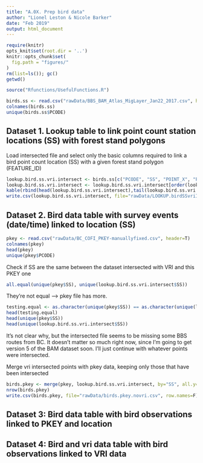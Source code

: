 ```yaml
---
title: "A.0X. Prep bird data"
author: "Lionel Leston & Nicole Barker"
date: "Feb 2019"
output: html_document
---
```

```r
require(knitr)
opts_knit$set(root.dir = '..')
knitr::opts_chunk$set(
  fig.path = "figures/"
)
rm(list=ls()); gc()
getwd()
```

``` r
source("Rfunctions/UsefulFunctions.R")
```

``` r
birds.ss <- read.csv("rawData/BBS_BAM_Atlas_MigLayer_Jan22_2017.csv", header=T)
colnames(birds.ss)
unique(birds.ss$PCODE)
```

## Dataset 1. Lookup table to link point count station locations (SS) with forest stand polygons

Load intersected file and select only the basic columns required to link a bird point count location (SS) with a given forest stand polygon (FEATURE_ID)
``` r
lookup.bird.ss.vri.intersect <- birds.ss[c("PCODE", "SS", "POINT_X", "POINT_Y", "FEATURE_ID")] 
lookup.bird.ss.vri.intersect <- lookup.bird.ss.vri.intersect[order(lookup.bird.ss.vri.intersect$PCODE),]
kable(rbind(head(lookup.bird.ss.vri.intersect),tail(lookup.bird.ss.vri.intersect)))
write.csv(lookup.bird.ss.vri.intersect, file="rawData/LOOKUP.birdSSvriIntersect.csv", row.names=F)
```


## Dataset 2. Bird data table with survey events (date/time) linked to location (SS)

``` r
pkey <- read.csv("rawData/BC_COFI_PKEY-manuallyfixed.csv", header=T)
colnames(pkey)
head(pkey)
unique(pkey$PCODE)
```

Check if SS are the same between the dataset intersected with VRI and this PKEY one

``` r
all.equal(unique(pkey$SS), unique(lookup.bird.ss.vri.intersect$SS))
```

They're not equal --> pkey file has more. 
``` r
testing.equal <- as.character(unique(pkey$SS)) == as.character(unique(lookup.bird.ss.vri.intersect$SS))
head(testing.equal)
head(unique(pkey$SS))
head(unique(lookup.bird.ss.vri.intersect$SS))

```

It's not clear why, but the intersected file seems to be missing some BBS routes from BC. It doesn't matter so much right now, since I'm going to get version 5 of the BAM dataset soon. I'll just continue with whatever points were intersected. 

Merge vri intersected points with pkey data, keeping only those that have been intersected

``` r
birds.pkey <- merge(pkey, lookup.bird.ss.vri.intersect, by="SS", all.y=TRUE)
nrow(birds.pkey)
write.csv(birds.pkey, file="rawData/birds.pkey.novri.csv", row.names=F)
```

## Dataset 3: Bird data table with bird observations linked to PKEY and location


## Dataset 4: Bird and vri data table with bird observations linked to VRI data
